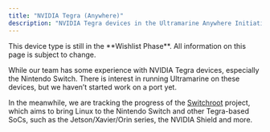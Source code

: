 ```yaml
---
title: "NVIDIA Tegra (Anywhere)"
description: "NVIDIA Tegra devices in the Ultramarine Anywhere Initiative"
---
```



<Alert type="info">
  This device type is still in the **Wishlist Phase**. All information on this
  page is subject to change.
</Alert>

While our team has some experience with NVIDIA Tegra devices, especially the Nintendo Switch.
There is interest in running Ultramarine on these devices, but we haven’t started work on a port yet.

In the meanwhile, we are tracking the progress of the [Switchroot](https://switchroot.org/) project, which aims to bring Linux to the Nintendo Switch and
other Tegra-based SoCs, such as the Jetson/Xavier/Orin series, the NVIDIA Shield and more.
